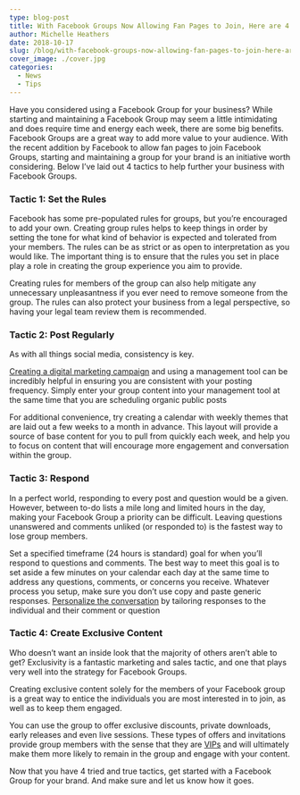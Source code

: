```yaml
---
type: blog-post
title: With Facebook Groups Now Allowing Fan Pages to Join, Here are 4 Ways to Use Them to Further Your Business
author: Michelle Heathers
date: 2018-10-17
slug: /blog/with-facebook-groups-now-allowing-fan-pages-to-join-here-are-4-ways-to-use-them-to-further-your-business
cover_image: ./cover.jpg
categories:
  - News
  - Tips
---
```


Have you considered using a Facebook Group for your business? While starting
and maintaining a Facebook Group may seem a little intimidating and does
require time and energy each week, there are some big benefits. Facebook
Groups are a great way to add more value to your audience. With the recent
addition by Facebook to allow fan pages to join Facebook Groups, starting and
maintaining a group for your brand is an initiative worth considering. Below
I’ve laid out 4 tactics to help further your business with Facebook Groups.

### Tactic 1: Set the Rules

Facebook has some pre-populated rules for groups, but you’re encouraged to add
your own. Creating group rules helps to keep things in order by setting the
tone for what kind of behavior is expected and tolerated from your members.
The rules can be as strict or as open to interpretation as you would like. The
important thing is to ensure that the rules you set in place play a role in
creating the group experience you aim to provide.

Creating rules for members of the group can also help mitigate any unnecessary
unpleasantness if you ever need to remove someone from the group. The rules
can also protect your business from a legal perspective, so having your legal
team review them is recommended.

### Tactic 2: Post Regularly

As with all things social media, consistency is key.

[Creating a digital marketing campaign][1] and using a management tool can be incredibly helpful in ensuring you are consistent with your posting frequency. Simply enter your group content into your management tool at the same time that you are scheduling organic public posts

For additional convenience, try creating a calendar with weekly themes that
are laid out a few weeks to a month in advance. This layout will provide a
source of base content for you to pull from quickly each week, and help you to
focus on content that will encourage more engagement and conversation within
the group.

### Tactic 3: Respond

In a perfect world, responding to every post and question would be a given.
However, between to-do lists a mile long and limited hours in the day, making
your Facebook Group a priority can be difficult. Leaving questions unanswered
and comments unliked (or responded to) is the fastest way to lose group
members.

Set a specified timeframe (24 hours is standard) goal for when you’ll respond
to questions and comments. The best way to meet this goal is to set aside a
few minutes on your calendar each day at the same time to address any
questions, comments, or concerns you receive. Whatever process you setup, make
sure you don’t use copy and paste generic responses. [Personalize the conversation][2] by tailoring responses to the individual and their comment or question

### Tactic 4: Create Exclusive Content

Who doesn’t want an inside look that the majority of others aren’t able to
get? Exclusivity is a fantastic marketing and sales tactic, and one that plays
very well into the strategy for Facebook Groups.

Creating exclusive content solely for the members of your Facebook group is a
great way to entice the individuals you are most interested in to join, as
well as to keep them engaged.

You can use the group to offer exclusive discounts, private downloads, early
releases and even live sessions. These types of offers and invitations provide
group members with the sense that they are [VIPs][3] and will ultimately make them more likely to remain in the group and engage with your content.

Now that you have 4 tried and true tactics, get started with a Facebook Group
for your brand. And make sure and let us know how it goes.

[1]: /blog/social-media/7-step-checklist-for-running-your-next-social-media-marketing-campaign
[2]: /blog/social-media-tips/why-you-should-stop-thinking-of-social-media-as-marketing
[3]: /blog/social-media/5-lessons-marketers-can-learn-from-taylor-swift
